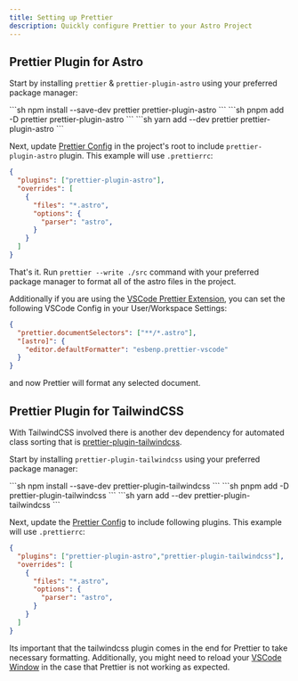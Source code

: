 ```yaml
---
title: Setting up Prettier
description: Quickly configure Prettier to your Astro Project
---
```


## Prettier Plugin for Astro

Start by installing `prettier` & `prettier-plugin-astro` using your preferred package manager:

<Tabs>
    <TabItem label="npm">
        ```sh
        npm install --save-dev prettier prettier-plugin-astro
        ```
    </TabItem>
    <TabItem label="pnpm">
        ```sh
        pnpm add -D prettier prettier-plugin-astro
        ```
    </TabItem>
    <TabItem label="yarn">
        ```sh
        yarn add --dev prettier prettier-plugin-astro
        ```
    </TabItem>
</Tabs>

Next, update [Prettier Config](https://prettier.io/docs/en/configuration) in the project's root to include `prettier-plugin-astro` plugin. This example will use `.prettierrc`:

```json title=".prettierrc"
{
  "plugins": ["prettier-plugin-astro"],
  "overrides": [
    {
      "files": "*.astro",
      "options": {
        "parser": "astro",
      }
    }
  ]
}
```

That's it. Run `prettier --write ./src` command with your preferred package manager to format all of the astro files in the project.

Additionally if you are using the [VSCode Prettier Extension](https://marketplace.visualstudio.com/items?itemName=esbenp.prettier-vscode), you can set the following VSCode Config in your User/Workspace Settings:

```json title="settings.json"
{
  "prettier.documentSelectors": ["**/*.astro"],
  "[astro]": {
    "editor.defaultFormatter": "esbenp.prettier-vscode"
  }
}
```

and now Prettier will format any selected document.

## Prettier Plugin for TailwindCSS

With TailwindCSS involved there is another dev dependency for automated class sorting that is [prettier-plugin-tailwindcss](https://github.com/tailwindlabs/prettier-plugin-tailwindcss).

Start by installing `prettier-plugin-tailwindcss` using your preferred package manager:

<Tabs>
    <TabItem label="npm">
        ```sh
        npm install --save-dev prettier-plugin-tailwindcss
        ```
    </TabItem>
    <TabItem label="pnpm">
        ```sh
        pnpm add -D prettier-plugin-tailwindcss
        ```
    </TabItem>
    <TabItem label="yarn">
        ```sh
        yarn add --dev prettier-plugin-tailwindcss
        ```
    </TabItem>
</Tabs>

Next, update the [Prettier Config](https://prettier.io/docs/en/configuration) to include following plugins. This example will use `.prettierrc`:

```json title=".prettierrc" "prettier-plugin-tailwindcss"
{
  "plugins": ["prettier-plugin-astro","prettier-plugin-tailwindcss"],
  "overrides": [
    {
      "files": "*.astro",
      "options": {
        "parser": "astro",
      }
    }
  ]
}
```

Its important that the tailwindcss plugin comes in the end for Prettier to take necessary formatting. Additionally, you might need to reload your [VSCode Window](https://stackoverflow.com/a/42002990) in the case that Prettier is not working as expected.
